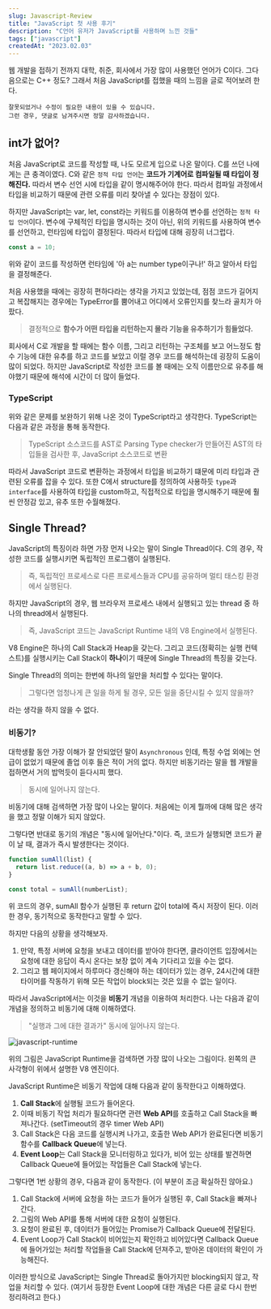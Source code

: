 ```yaml
---
slug: Javascript-Review
title: "JavaScript 첫 사용 후기"
description: "C언어 유저가 JavaScript를 사용하며 느낀 것들"
tags: ["javascript"]
createdAt: "2023.02.03"
---
```


웹 개발을 접하기 전까지 대학, 취준, 회사에서 가장 많이 사용했던 언어가 C이다.
그다음으로는 C++ 정도?
그래서 처음 JavaScript를 접했을 때의 느낌을 글로 적어보려 한다.

```
잘못되었거나 수정이 필요한 내용이 있을 수 있습니다.
그런 경우, 댓글로 남겨주시면 정말 감사하겠습니다.
```

## int가 없어?

처음 JavaScript로 코드를 작성할 때, 나도 모르게 입으로 나온 말이다.
C를 쓰던 나에게는 큰 충격이였다.
C와 같은 `정적 타입 언어`는 **코드가 기계어로 컴파일될 때 타입이 정해진다.**
따라서 변수 선언 시에 타입을 같이 명시해주어야 한다.
따라서 컴파일 과정에서 타입을 비교하기 때문에 관련 오류를 미리 찾아낼 수 있다는 장점이 있다.

하지만 JavaScript는 var, let, const라는 키워드를 이용하여 변수를 선언하는 `정적 타입 언어`이다.
변수에 구체적인 타입을 명시하는 것이 아닌, 위의 키워드를 사용하여 변수를 선언하고, 런타임에 타입이 결정된다.
따라서 타입에 대해 굉장히 너그럽다.

```js showLineNumbers
const a = 10;
```

위와 같이 코드를 작성하면 런타임에 '아 a는 number type이구나!' 하고 알아서 타입을 결정해준다.

처음 사용했을 때에는 굉장히 편하다라는 생각을 가지고 있었는데, 점점 코드가 길어지고 복잡해지는 경우에는 TypeError를 뿜어내고 어디에서 오류인지를 찾느라 골치가 아팠다.

> 결정적으로 **함수가 어떤 타입을 리턴하는지 몰라 기능을 유추하기가 힘들었다.**

회사에서 C로 개발을 할 때에는 함수 이름, 그리고 리턴하는 구조체를 보고 어느정도 함수 기능에 대한 유추를 하고 코드를 보았고 이럴 경우 코드를 해석하는데 굉장히 도움이 많이 되었다.
하지만 JavaScript로 작성한 코드를 볼 때에는 오직 이름만으로 유추를 해야했기 때문에 해석에 시간이 더 많이 들었다.

### TypeScript

위와 같은 문제를 보완하기 위해 나온 것이 TypeScript라고 생각한다.
TypeScript는 다음과 같은 과정을 통해 동작한다.

> TypeScript 소스코드를 AST로 Parsing
> Type checker가 만들어진 AST의 타입들을 검사한 후, JavaScript 소스코드로 변환

따라서 JavaScript 코드로 변환하는 과정에서 타입을 비교하기 떄문에 미리 타입과 관련된 오류를 잡을 수 있다.
또한 C에서 structure를 정의하여 사용하듯 `type`과 `interface`를 사용하여 타입을 custom하고, 직접적으로 타입을 명시해주기 때문에 훨씬 안정감 있고, 유추 또한 수월해졌다.

## Single Thread?

JavaScript의 특징이라 하면 가장 먼저 나오는 말이 Single Thread이다.
C의 경우, 작성한 코드를 실행시키면 독립적인 프로그램이 실행된다.

> 즉, 독립적인 프로세스로 다른 프로세스들과 CPU를 공유하며 멀티 태스킹 환경에서 실행된다.

하지만 JavaScript의 경우, 웹 브라우저 프로세스 내에서 실행되고 있는 thread 중 하나의 thread에서 실행된다.

> 즉, JavaScript 코드는 JavaScript Runtime 내의 V8 Engine에서 실행된다.

V8 Engine은 하나의 Call Stack과 Heap을 갖는다.
그리고 코드(정확히는 실행 컨텍스트)를 실행시키는 Call Stack이 **하나**이기 때문에 Single Thread의 특징을 갖는다.

Single Thread의 의미는 한번에 하나의 일만을 처리할 수 있다는 말이다.

> 그렇다면 엄청나게 큰 일을 하게 될 경우, 모든 일을 중단시킬 수 있지 않을까?

라는 생각을 하지 않을 수 없다.

### 비동기?

대학생활 동안 가장 이해가 잘 안되었던 말이 `Asynchronous` 인데, 특정 수업 외에는 언급이 없었기 때문에 졸업 이후 들은 적이 거의 없다.
하지만 비동기라는 말을 웹 개발을 접하면서 거의 밥먹듯이 듣다시피 했다.

> 동시에 일어나지 않는다.

비동기에 대해 검색하면 가장 많이 나오는 말이다.
처음에는 이게 뭘까에 대해 많은 생각을 했고 정말 이해가 되지 않았다.

그렇다면 반대로 동기의 개념은 "동시에 일어난다."이다.
즉, 코드가 실행되면 코드가 끝이 날 때, 결과가 즉시 발생한다는 것이다.

```js showLineNumbers
function sumAll(list) {
  return list.reduce((a, b) => a + b, 0);
}

const total = sumAll(numberList);
```

위 코드의 경우, sumAll 함수가 실행된 후 return 값이 total에 즉시 저장이 된다.
이러한 경우, 동기적으로 동작한다고 말할 수 있다.

하지만 다음의 상황을 생각해보자.

1. 만약, 특정 서버에 요청을 보내고 데이터를 받아야 한다면, 클라이언트 입장에서는 요청에 대한 응답이 즉시 온다는 보장 없이 계속 기다리고 있을 수는 없다.
2. 그리고 웹 페이지에서 하루마다 갱신해야 하는 데이터가 있는 경우, 24시간에 대한 타이머를 작동하기 위해 모든 작업이 block되는 것은 있을 수 없는 일이다.

따라서 JavaScript에서는 이것을 **비동기** 개념을 이용하여 처리한다.
나는 다음과 같이 개념을 정의하고 비동기에 대해 이해하였다.

> "실행과 그에 대한 결과가" 동시에 일어나지 않는다.

![javascript-runtime](/post-images/Javascript-Review/1.png)

위의 그림은 JavaScript Runtime을 검색하면 가장 많이 나오는 그림이다.
왼쪽의 큰 사각형이 위에서 설명한 V8 엔진이다.

JavaScript Runtime은 비동기 작업에 대해 다음과 같이 동작한다고 이해하였다.

1. **Call Stack**에 실행될 코드가 들어온다.
2. 이때 비동기 작업 처리가 필요하다면 관련 **Web API**를 호출하고 Call Stack을 빠져나간다.
   (setTimeout의 경우 timer Web API)
3. Call Stack은 다음 코드를 실행시켜 나가고, 호출한 Web API가 완료된다면 비동기 함수를 **Callback Queue**에 넣는다.
4. **Event Loop**는 Call Stack을 모니터링하고 있다가, 비어 있는 상태를 발견하면 Callback Queue에 들어있는 작업들은 Call Stack에 넣는다.

그렇다면 1번 상황의 경우, 다음과 같이 동작한다. (이 부분이 조금 확실하진 않아요.)

1. Call Stack에 서버에 요청을 하는 코드가 들어가 실행된 후, Call Stack을 빠져나간다.
2. 그림의 Web API를 통해 서버에 대한 요청이 실행된다.
3. 요청이 완료된 후, 데이터가 들어있는 Promise가 Callback Queue에 전달된다.
4. Event Loop가 Call Stack이 비어있는지 확인하고 비어있다면 Callback Queue에 들어가있는 처리할 작업들을 Call Stack에 던져주고, 받아온 데이터의 확인이 가능해진다.

이러한 방식으로 JavaScript는 Single Thread로 돌아가지만 blocking되지 않고, 작업을 처리할 수 있다.
(여기서 등장한 Event Loop에 대한 개념은 다른 글로 다시 한번 정리하려고 한다.)
